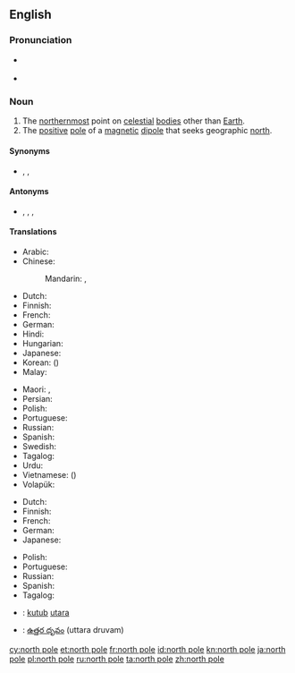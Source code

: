 {{also|north-pole|North Pole}}
==English==

===Pronunciation===
* {{a|RP}} {{IPA|/ˌnɔːθ ˈpəʊl/|lang=en}}
* {{a|GA}} {{IPA|/ˌnɔɹθ ˈpoʊl/|lang=en}}

===Noun===
{{en-noun}}

# The [[northernmost]] point on [[celestial]] [[body|bodies]] other than [[Earth]].
# The [[positive]] [[pole]] of a [[magnetic]] [[dipole]] that seeks geographic [[north]].

====Synonyms====
* {{sense|positive magnetic pole}} {{l|en|positive pole}}, {{l|en|north-seeking pole}}, {{l|en|N-pole}}

====Antonyms====
* {{sense|positive magnetic pole}} {{l|en|negative pole}}, {{l|en|south pole}}, {{l|en|south-seeking pole}}, {{l|en|S-pole}}

====Translations====
{{trans-top|northernmost point on celestial bodies}}
* Arabic: {{t|ar|اَلْقُطْب اَلشَّمَالِيّ|m}}
* Chinese:
*: Mandarin: {{t+|cmn|北極|sc=Hani}}, {{t+|cmn|北极|tr=běijí|sc=Hani}}
* Dutch: {{t+|nl|noordpool|m}}
* Finnish: {{t+|fi|pohjoisnapa}}
* French: {{t+|fr|pôle Nord|m}}
* German: {{t+|de|Nordpol|m}}
* Hindi: {{t|hi|उत्तरी ध्रुव|tr=uttarī dhruv}}
* Hungarian: {{t+|hu|Északi-sark}}
* Japanese: {{t+|ja|北極|tr=ほっきょく, hokkyoku|sc=Jpan}}
* Korean: {{t+|ko|북극|sc=Kore}} ({{t+|ko|北極|sc=Kore}})
* Malay: {{t|ms|kutub utara}}
{{trans-mid}}
* Maori: {{t|mi|pito raki}}, {{t|mi|pito ki te raki}}
* Persian: {{t|fa|قطب شمال|tr=qotb-e šomâl}}
* Polish: {{t|pl|biegun północny|m}}
* Portuguese: {{t|pt|polo norte|m}}
* Russian: {{t|ru|се́верный по́люс|m}}
* Spanish: {{t|es|polo norte|m}}
* Swedish: {{t+|sv|nordpol|c}}
* Tagalog: {{t|tl|hilagang taluktok}}
* Urdu: {{t|ur|قطب شمالی|m|tr=qutab šumālī|sc=ur-Arab}}
* Vietnamese: {{t+|vi|bắc cực}} ({{t|vi|北極}})
* Volapük: {{t+|vo|nolüdapov}}
{{trans-bottom}}

{{trans-top|positive pole of a magnetic dipole}}
* Dutch: {{t+|nl|noordpool|m}}
* Finnish: {{t+|fi|pohjoisnapa}}
* French: {{t+|fr|pôle nord|m}}
* German: {{t+|de|Nordpol|m}}
* Japanese: {{t|ja|N極|tr=enu-kyoku|sc=Jpan}}
{{trans-mid}}
* Polish: {{t|pl|biegun północny|m}}
* Portuguese: {{t|pt|polo norte|m}}
* Russian: {{t|ru|се́верный по́люс|m}}
* Spanish: {{t|es|polo norte|m}}
* Tagalog: {{t|tl|hilagang balniing taluktok}}
{{trans-bottom}}

{{checktrans-top}}
* {{ttbc|id}}: [[kutub]] [[utara]]
{{trans-mid}}
* {{ttbc|te}}: [[ఉత్తర దృవం]] (uttara druvam)
{{trans-bottom}}

[[cy:north pole]]
[[et:north pole]]
[[fr:north pole]]
[[id:north pole]]
[[kn:north pole]]
[[ja:north pole]]
[[pl:north pole]]
[[ru:north pole]]
[[ta:north pole]]
[[zh:north pole]]